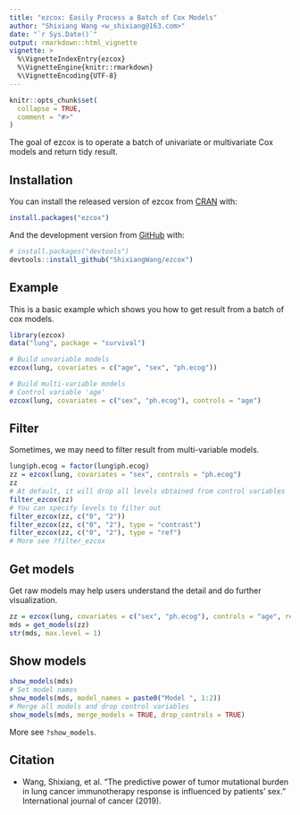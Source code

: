 ```yaml
---
title: "ezcox: Easily Process a Batch of Cox Models"
author: "Shixiang Wang <w_shixiang@163.com>"
date: "`r Sys.Date()`"
output: rmarkdown::html_vignette
vignette: >
  %\VignetteIndexEntry{ezcox}
  %\VignetteEngine{knitr::rmarkdown}
  %\VignetteEncoding{UTF-8}
---
```


```r
knitr::opts_chunk$set(
  collapse = TRUE,
  comment = "#>"
)
```

The goal of ezcox is to operate a batch of univariate or multivariate Cox models and return tidy result.

## Installation

You can install the released version of ezcox from [CRAN](https://CRAN.R-project.org) with:

``` r
install.packages("ezcox")
```

And the development version from [GitHub](https://github.com/) with:

``` r
# install.packages("devtools")
devtools::install_github("ShixiangWang/ezcox")
```
## Example

This is a basic example which shows you how to get result from a batch of cox models.

```r
library(ezcox)
data("lung", package = "survival")

# Build unvariable models
ezcox(lung, covariates = c("age", "sex", "ph.ecog"))

# Build multi-variable models
# Control variable 'age'
ezcox(lung, covariates = c("sex", "ph.ecog"), controls = "age")
```

## Filter

Sometimes, we may need to filter result from multi-variable models.

```r
lung$ph.ecog = factor(lung$ph.ecog)
zz = ezcox(lung, covariates = "sex", controls = "ph.ecog")
zz
# At default, it will drop all levels obtained from control variables
filter_ezcox(zz)
# You can specify levels to filter out
filter_ezcox(zz, c("0", "2"))
filter_ezcox(zz, c("0", "2"), type = "contrast")
filter_ezcox(zz, c("0", "2"), type = "ref")
# More see ?filter_ezcox
```

## Get models

Get raw models may help users understand the detail and do further visualization.

```r
zz = ezcox(lung, covariates = c("sex", "ph.ecog"), controls = "age", return_models=TRUE)
mds = get_models(zz)
str(mds, max.level = 1)
```

## Show models

```r
show_models(mds)
# Set model names
show_models(mds, model_names = paste0("Model ", 1:2))
# Merge all models and drop control variables
show_models(mds, merge_models = TRUE, drop_controls = TRUE)
```

More see `?show_models`.

## Citation

* Wang, Shixiang, et al. “The predictive power of tumor mutational burden in lung cancer immunotherapy response is influenced by patients’ sex.” International journal of cancer (2019).
